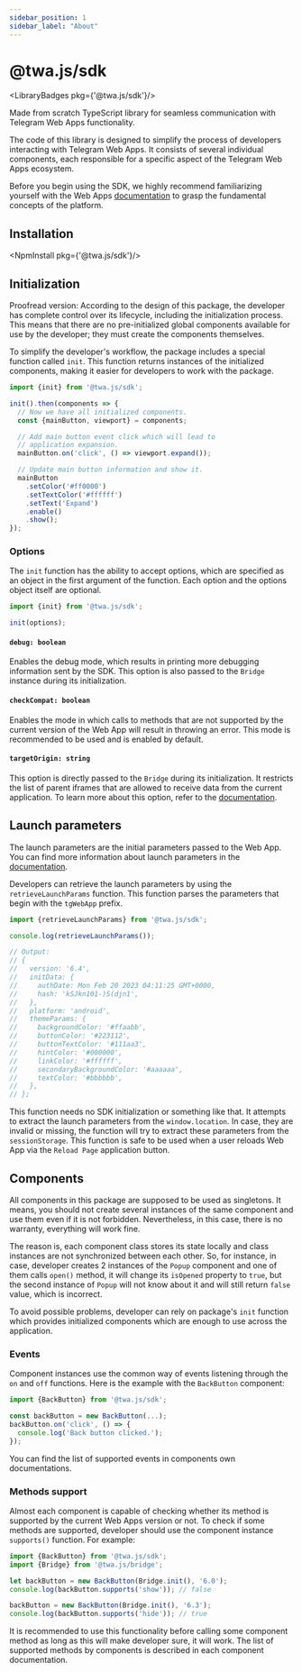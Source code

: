 ```yaml
---
sidebar_position: 1
sidebar_label: "About"
---
```


# @twa.js/sdk

<LibraryBadges pkg={'@twa.js/sdk'}/>

Made from scratch TypeScript library for seamless communication with Telegram Web Apps functionality.

The code of this library is designed to simplify the process of developers interacting with
Telegram Web Apps. It consists of several individual components, each responsible for a specific
aspect of the Telegram Web Apps ecosystem.

Before you begin using the SDK, we highly recommend familiarizing yourself with the Web Apps
[documentation](../../introduction/about-platform.md) to grasp the fundamental concepts of the
platform.

## Installation

<NpmInstall pkg={'@twa.js/sdk'}/>

## Initialization

Proofread version:
According to the design of this package, the developer has complete control over its lifecycle,
including the initialization process. This means that there are no pre-initialized global
components available for use by the developer; they must create the components themselves.

To simplify the developer's workflow, the package includes a special function called `init`.
This function returns instances of the initialized components, making it easier for developers
to work with the package.

```typescript
import {init} from '@twa.js/sdk';

init().then(components => {
  // Now we have all initialized components.
  const {mainButton, viewport} = components;

  // Add main button event click which will lead to
  // application expansion.
  mainButton.on('click', () => viewport.expand());

  // Update main button information and show it.
  mainButton
    .setColor('#ff0000')
    .setTextColor('#ffffff')
    .setText('Expand')
    .enable()
    .show();
});
```

### Options

The `init` function has the ability to accept options, which are specified as an object in the
first argument of the function. Each option and the options object itself are optional.

```typescript
import {init} from '@twa.js/sdk';

init(options);
```

#### `debug: boolean`

Enables the debug mode, which results in printing more debugging information sent by the SDK.
This option is also passed to the `Bridge` instance during its initialization.

#### `checkCompat: boolean`

Enables the mode in which calls to methods that are not supported by the current version of the
Web App will result in throwing an error. This mode is recommended to be used and is enabled by
default.

#### `targetOrigin: string`

This option is directly passed to the `Bridge` during its initialization. It restricts the list
of parent iframes that are allowed to receive data from the current application. To learn more
about this option, refer to the [documentation](../twa-js-bridge#target-origin).

## Launch parameters

The launch parameters are the initial parameters passed to the Web App. You can find more
information about launch parameters in the [documentation](../../launch-params/structure).

Developers can retrieve the launch parameters by using the `retrieveLaunchParams` function.
This function parses the parameters that begin with the `tgWebApp` prefix.

```typescript
import {retrieveLaunchParams} from '@twa.js/sdk';

console.log(retrieveLaunchParams());

// Output:
// {
//   version: '6.4',
//   initData: {
//     authDate: Mon Feb 20 2023 04:11:25 GMT+0000,
//     hash: 'kSJkn101-)S(djn1',
//   },
//   platform: 'android',
//   themeParams: {
//     backgroundColor: '#ffaabb',
//     buttonColor: '#223112',
//     buttonTextColor: '#111aa3',
//     hintColor: '#000000',
//     linkColor: '#ffffff',
//     secondaryBackgroundColor: '#aaaaaa',
//     textColor: '#bbbbbb',
//   },
// };
```

This function needs no SDK initialization or something like that. It attempts
to extract the launch parameters from the `window.location`. In case, they are
invalid or missing, the function will try to extract these parameters from the
`sessionStorage`. This function is safe to be used when a user reloads Web App
via the `Reload Page` application button.

## Components

All components in this package are supposed to be used as singletons. It means,
you should not create several instances of the same component and use them even
if it is not forbidden. Nevertheless, in this case, there is no warranty,
everything will work fine.

The reason is, each component class stores its state locally and class instances
are not synchronized between each other. So, for instance, in case, developer
creates 2 instances of the `Popup` component and one of them calls `open()`
method, it will change its `isOpened` property to `true`, but the second
instance of `Popup` will not know about it and will still return
`false` value, which is incorrect.

To avoid possible problems, developer can rely on package's `init` function
which provides initialized components which are enough to use across the
application.

### Events

Component instances use the common way of events listening through the `on` and
`off` functions. Here is the example with the `BackButton` component:

```typescript
import {BackButton} from '@twa.js/sdk';

const backButton = new BackButton(...);
backButton.on('click', () => {
  console.log('Back button clicked.');
});
```

You can find the list of supported events in components own documentations.

### Methods support

Almost each component is capable of checking whether its method is supported by
the current Web Apps version or not. To check if some methods are supported,
developer should use the component instance `supports()` function. For example:

```typescript
import {BackButton} from '@twa.js/sdk';
import {Bridge} from '@twa.js/bridge';

let backButton = new BackButton(Bridge.init(), '6.0');
console.log(backButton.supports('show')); // false

backButton = new BackButton(Bridge.init(), '6.3');
console.log(backButton.supports('hide')); // true
```

It is recommended to use this functionality before calling some component method
as long as this will make developer sure, it will work. The list of supported
methods by components is described in each component documentation.